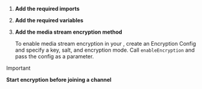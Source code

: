 
<PlatformWrapper platform="">
        
1.  **Add the required imports**

    <ImportLibrary />

1.  **Add the required variables**

    <SetVariables />

1.  **Add the media stream encryption method**

    To enable media stream encryption in your <Vpl k="CLIENT" />, create an Encryption Config and specify a key, salt, and encryption mode. Call `enableEncryption` and pass the config as a parameter.

    <EnableEncryption />

> [!IMPORTANT]
> **Start encryption before joining a channel**

</PlatformWrapper>
